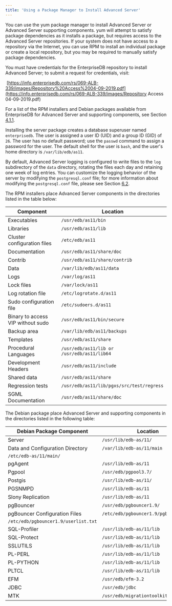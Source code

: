 ---
title: 'Using a Package Manager to Install Advanced Server'
---

<div
  id="using_a_package_manager_to_install_advanced_server"
  class="registered_link"
></div>

You can use the yum package manager to install Advanced Server or Advanced Server supporting components. yum will attempt to satisfy package dependencies as it installs a package, but requires access to the Advanced Server repositories. If your system does not have access to a repository via the Internet, you can use RPM to install an individual package or create a local repository, but you may be required to manually satisfy package dependencies.

You must have credentials for the EnterpriseDB repository to install Advanced Server; to submit a request for credentials, visit:

​ [https://info.enterprisedb.com/rs/069-ALB-339/images/Repository%20Access%2004-09-2019.pdf](https://info.enterprisedb.com/rs/069-ALB-339/images/Repository Access 04-09-2019.pdf)

For a list of the RPM installers and Debian packages available from EnterpriseDB for Advanced Server and supporting components, see Section [4.1.1](https://www.enterprisedb.com/edb-docs/d/edb-postgres-advanced-server/installation-getting-started/installation-guide-for-linux/11/EDB_Postgres_Advanced_Server_Installation_Guide_Linux.1.09.html#pID0E0HO0HA).

Installing the server package creates a database superuser named `enterprisedb`. The user is assigned a user ID (UID) and a group ID (GID) of `26`. The user has no default password; use the `passwd` command to assign a password for the user. The default shell for the user is `bash`, and the user's home directory is `/var/lib/edb/as11`.

By default, Advanced Server logging is configured to write files to the `log` subdirectory of the `data` directory, rotating the files each day and retaining one week of log entries. You can customize the logging behavior of the server by modifying the `postgresql.conf` file; for more information about modifying the `postgresql.conf` file, please see Section [6.2](https://www.enterprisedb.com/edb-docs/d/edb-postgres-advanced-server/installation-getting-started/installation-guide-for-linux/11/EDB_Postgres_Advanced_Server_Installation_Guide_Linux.1.26.html#pID0E0BC0HA).

The RPM installers place Advanced Server components in the directories listed in the table below:

| Component                         | Location                                   |
| --------------------------------- | ------------------------------------------ |
| Executables                       | `/usr/edb/as11/bin`                        |
| Libraries                         | `/usr/edb/as11/lib`                        |
| Cluster configuration files       | `/etc/edb/as11`                            |
| Documentation                     | `/usr/edb/as11/share/doc`                  |
| Contrib                           | `/usr/edb/as11/share/contrib`              |
| Data                              | `/var/lib/edb/as11/data`                   |
| Logs                              | `/var/log/as11`                            |
| Lock files                        | `/var/lock/as11`                           |
| Log rotation file                 | `/etc/logrotate.d/as11`                    |
| Sudo configuration file           | `/etc/sudoers.d/as11`                      |
| Binary to access VIP without sudo | `/usr/edb/as11/bin/secure`                 |
| Backup area                       | `/var/lib/edb/as11/backups`                |
| Templates                         | `/usr/edb/as11/share`                      |
| Procedural Languages              | `/usr/edb/as11/lib or /usr/edb/as11/lib64` |
| Development Headers               | `/usr/edb/as11/include`                    |
| Shared data                       | `/usr/edb/as11/share`                      |
| Regression tests                  | `/usr/edb/as11/lib/pgxs/src/test/regress`  |
| SGML Documentation                | `/usr/edb/as11/share/doc`                  |

The Debian package place Advanced Server and supporting components in the directories listed in the following table:

| Debian Package Component             | Location                              |
| ------------------------------------ | ------------------------------------- |
| Server                               | `/usr/lib/edb-as/11/`                 |
| Data and Configuration Directory     | `/var/lib/edb-as/11/main`             |
| `/etc/edb-as/11/main/`               |
| pgAgent                              | `/usr/lib/edb-as/11`                  |
| Pgpool                               | `/usr/edb/pgpool3.7/`                 |
| Postgis                              | `/usr/lib/edb-as/11/`                 |
| PGSNMPD                              | `/usr/lib/edb-as/11`                  |
| Slony Replication                    | `/usr/lib/edb-as/11`                  |
| pgBouncer                            | `/usr/edb/pgbouncer1.9/`              |
| pgBouncer Configuration Files        | `/etc/edb/pgbouncer1.9/pgbouncer.ini` |
| `/etc/edb/pgbouncer1.9/userlist.txt` |
| SQL-Profiler                         | `/usr/lib/edb-as/11/lib`              |
| SQL-Protect                          | `/usr/lib/edb-as/11/lib`              |
| SSLUTILS                             | `/usr/lib/edb-as/11/lib`              |
| PL-PERL                              | `/usr/lib/edb-as/11/lib`              |
| PL-PYTHON                            | `/usr/lib/edb-as/11/lib`              |
| PLTCL                                | `/usr/lib/edb-as/11/lib`              |
| EFM                                  | `/usr/edb/efm-3.2`                    |
| JDBC                                 | `/usr/edb/jdbc`                       |
| MTK                                  | `/usr/edb/migrationtoolkit/`          |
